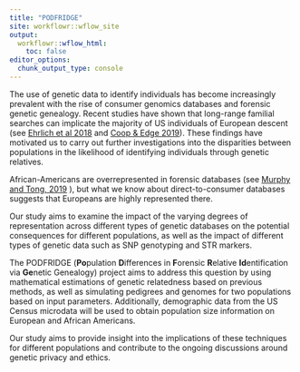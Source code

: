 ```yaml
---
title: "PODFRIDGE"
site: workflowr::wflow_site
output:
  workflowr::wflow_html:
    toc: false
editor_options:
  chunk_output_type: console
---
```



The use of genetic data to identify individuals has become increasingly prevalent with the rise of consumer genomics databases and forensic genetic genealogy. Recent studies have shown that long-range familial searches can implicate the majority of US individuals of European descent (see [Ehrlich et al 2018](https://www.science.org/doi/10.1126/science.aau4832) and [Coop & Edge 2019](https://www.biorxiv.org/content/10.1101/531384v1)). These findings have motivated us to carry out further investigations into the disparities between populations in the likelihood of identifying individuals through genetic relatives. 

African-Americans are overrepresented in forensic databases (see [Murphy and Tong, 2019](https://californialawreview.org/print/racial-composition-forensic-dna-databases/)
), but what we know about direct-to-consumer databases suggests that Europeans are highly represented there. 

Our study aims to examine the impact of the varying degrees of representation across different types of genetic databases on the potential consequences for different populations, as well as the impact of different types of genetic data such as SNP genotyping and STR markers.

The PODFRIDGE (**Po**pulation **D**ifferences in **F**orensic **R**elative **Id**entification via **Ge**netic Genealogy) project aims to address this question by using mathematical estimations of genetic relatedness based on previous methods, as well as simulating pedigrees and genomes for two populations based on input parameters. Additionally, demographic data from the US Census microdata will be used to obtain population size information on European and African Americans.

Our study aims to provide insight into the implications of these techniques for different populations and contribute to the ongoing discussions around genetic privacy and ethics.






